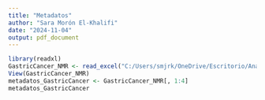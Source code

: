 ---
title: "Metadatos"
author: "Sara Morón El-Khalifi"
date: "2024-11-04"
output: pdf_document
---
```{r}
library(readxl)
GastricCancer_NMR <- read_excel("C:/Users/smjrk/OneDrive/Escritorio/Análisis de datos ómicos/GastricCancer_NMR.xlsx")
View(GastricCancer_NMR)
metadatos_GastricCancer <- GastricCancer_NMR[, 1:4]
metadatos_GastricCancer
```

